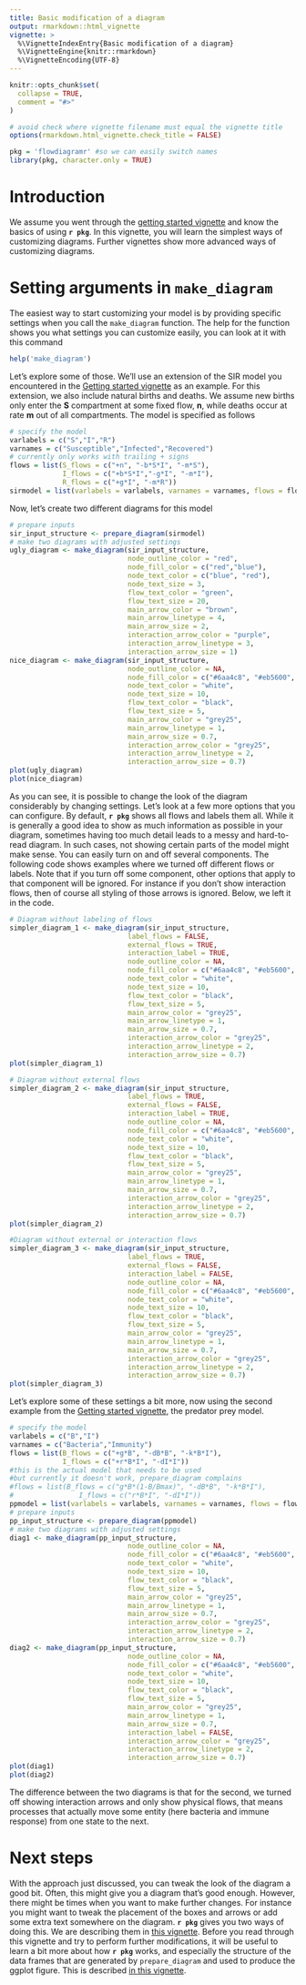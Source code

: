 ```yaml
---
title: Basic modification of a diagram 
output: rmarkdown::html_vignette
vignette: >
  %\VignetteIndexEntry{Basic modification of a diagram}
  %\VignetteEngine{knitr::rmarkdown}
  %\VignetteEncoding{UTF-8}
---
```


```r
knitr::opts_chunk$set(
  collapse = TRUE,
  comment = "#>"
)

# avoid check where vignette filename must equal the vignette title
options(rmarkdown.html_vignette.check_title = FALSE)
```

```r
pkg = 'flowdiagramr' #so we can easily switch names
library(pkg, character.only = TRUE)
```

# Introduction

We assume you went through the [getting started vignette]() and know the basics of using **`r pkg`**. 
In this vignette, you will learn the simplest ways of customizing diagrams. Further vignettes show more advanced ways of customizing diagrams.

# Setting arguments in `make_diagram`

The easiest way to start customizing your model is by providing specific settings when you call the `make_diagram` function. 
The help for the function shows you what settings you can customize easily, you can look at it with this command

```r
help('make_diagram')
```

Let's explore some of those. We'll use an extension of the SIR model you encountered in the [Getting started vignette]() as an example. 
For this extension, we also include natural births and deaths. We assume new births only enter the **S** compartment at some fixed flow, **n**, while deaths occur at rate **m** out of all compartments. The model is specified as follows

```r
# specify the model
varlabels = c("S","I","R")
varnames = c("Susceptible","Infected","Recovered")
# currently only works with trailing + signs
flows = list(S_flows = c("+n", "-b*S*I", "-m*S"), 
             I_flows = c("+b*S*I","-g*I", "-m*I"), 
             R_flows = c("+g*I", "-m*R"))
sirmodel = list(varlabels = varlabels, varnames = varnames, flows = flows)
```

Now, let's create two different diagrams for this model 

```r
# prepare inputs 
sir_input_structure <- prepare_diagram(sirmodel)
# make two diagrams with adjusted settings
ugly_diagram <- make_diagram(sir_input_structure, 
                             node_outline_color = "red",
                             node_fill_color = c("red","blue"),
                             node_text_color = c("blue", "red"),
                             node_text_size = 3,
                             flow_text_color = "green",
                             flow_text_size = 20,
                             main_arrow_color = "brown",
                             main_arrow_linetype = 4,
                             main_arrow_size = 2,
                             interaction_arrow_color = "purple",
                             interaction_arrow_linetype = 3,
                             interaction_arrow_size = 1)
nice_diagram <- make_diagram(sir_input_structure,  
                             node_outline_color = NA,
                             node_fill_color = c("#6aa4c8", "#eb5600", "#1a9988"),
                             node_text_color = "white",
                             node_text_size = 10,
                             flow_text_color = "black",
                             flow_text_size = 5,
                             main_arrow_color = "grey25",
                             main_arrow_linetype = 1,
                             main_arrow_size = 0.7,
                             interaction_arrow_color = "grey25",
                             interaction_arrow_linetype = 2,
                             interaction_arrow_size = 0.7)
plot(ugly_diagram)
plot(nice_diagram)
```


As you can see, it is possible to change the look of the diagram considerably by changing settings.
Let's look at a few more options that you can configure. By default, **`r pkg`** shows all flows and labels them all. 
While it is generally a good idea to show as much information as possible in your diagram, sometimes having too much detail leads to a messy and hard-to-read diagram. In such cases, not showing certain parts of the model might make sense. 
You can easily turn on and off several components. The following code shows examples where we turned off different flows or labels. 
Note that if you turn off some component, other options that apply to that component will be ignored. For instance if you don't show interaction flows, then of course all styling of those arrows is ignored. Below, we left it in the code.



```r
# Diagram without labeling of flows
simpler_diagram_1 <- make_diagram(sir_input_structure,  
                             label_flows = FALSE,
                             external_flows = TRUE,
                             interaction_label = TRUE,
                             node_outline_color = NA,
                             node_fill_color = c("#6aa4c8", "#eb5600", "#1a9988"),
                             node_text_color = "white",
                             node_text_size = 10,
                             flow_text_color = "black",
                             flow_text_size = 5,
                             main_arrow_color = "grey25",
                             main_arrow_linetype = 1,
                             main_arrow_size = 0.7,
                             interaction_arrow_color = "grey25",
                             interaction_arrow_linetype = 2,
                             interaction_arrow_size = 0.7)
plot(simpler_diagram_1)
```

```r
# Diagram without external flows
simpler_diagram_2 <- make_diagram(sir_input_structure,  
                             label_flows = TRUE,
                             external_flows = FALSE,
                             interaction_label = TRUE,
                             node_outline_color = NA,
                             node_fill_color = c("#6aa4c8", "#eb5600", "#1a9988"),
                             node_text_color = "white",
                             node_text_size = 10,
                             flow_text_color = "black",
                             flow_text_size = 5,
                             main_arrow_color = "grey25",
                             main_arrow_linetype = 1,
                             main_arrow_size = 0.7,
                             interaction_arrow_color = "grey25",
                             interaction_arrow_linetype = 2,
                             interaction_arrow_size = 0.7)
plot(simpler_diagram_2)
```

```r
#Diagram without external or interaction flows
simpler_diagram_3 <- make_diagram(sir_input_structure,  
                             label_flows = TRUE,
                             external_flows = FALSE,
                             interaction_label = FALSE,
                             node_outline_color = NA,
                             node_fill_color = c("#6aa4c8", "#eb5600", "#1a9988"),
                             node_text_color = "white",
                             node_text_size = 10,
                             flow_text_color = "black",
                             flow_text_size = 5,
                             main_arrow_color = "grey25",
                             main_arrow_linetype = 1,
                             main_arrow_size = 0.7,
                             interaction_arrow_color = "grey25",
                             interaction_arrow_linetype = 2,
                             interaction_arrow_size = 0.7)
plot(simpler_diagram_3)
```



Let's explore some of these settings a bit more, now using the second example from the [Getting started vignette](), the predator prey model.

```r
# specify the model
varlabels = c("B","I")
varnames = c("Bacteria","Immunity")
flows = list(B_flows = c("+g*B", "-dB*B", "-k*B*I"), 
             I_flows = c("+r*B*I", "-dI*I"))
#this is the actual model that needs to be used
#but currently it doesn't work, prepare_diagram complains
#flows = list(B_flows = c("g*B*(1-B/Bmax)", "-dB*B", "-k*B*I"), 
#                I_flows = c("r*B*I", "-dI*I"))
ppmodel = list(varlabels = varlabels, varnames = varnames, flows = flows)
# prepare inputs 
pp_input_structure <- prepare_diagram(ppmodel)
# make two diagrams with adjusted settings
diag1 <- make_diagram(pp_input_structure,  
                             node_outline_color = NA,
                             node_fill_color = c("#6aa4c8", "#eb5600", "#1a9988"),
                             node_text_color = "white",
                             node_text_size = 10,
                             flow_text_color = "black",
                             flow_text_size = 5,
                             main_arrow_color = "grey25",
                             main_arrow_linetype = 1,
                             main_arrow_size = 0.7,
                             interaction_arrow_color = "grey25",
                             interaction_arrow_linetype = 2,
                             interaction_arrow_size = 0.7)
diag2 <- make_diagram(pp_input_structure,  
                             node_outline_color = NA,
                             node_fill_color = c("#6aa4c8", "#eb5600", "#1a9988"),
                             node_text_color = "white",
                             node_text_size = 10,
                             flow_text_color = "black",
                             flow_text_size = 5,
                             main_arrow_color = "grey25",
                             main_arrow_linetype = 1,
                             main_arrow_size = 0.7,
                             interaction_label = FALSE,
                             interaction_arrow_color = "grey25",
                             interaction_arrow_linetype = 2,
                             interaction_arrow_size = 0.7)
plot(diag1)
plot(diag2)
```

The difference between the two diagrams is that for the second, we turned off showing interaction arrows and only show physical flows, that means processes that actually move some entity (here bacteria and immune response) from one state to the next. 


# Next steps

With the approach just discussed, you can tweak the look of the diagram a good bit. Often, this might give you a diagram that's good enough. However, there might be times when you want to make further changes. For instance you might want to tweak the placement of the boxes and arrows or add some extra text somewhere on the diagram. **`r pkg`** gives you two ways of doing this. 
We are describing them in [this vignette](). Before you read through this vignette and try to perform further modifications, it will be useful to learn a bit more about how **`r pkg`** works, and especially the structure of the data frames that are generated by `prepare_diagram` and used to produce the ggplot figure. This is described [in this vignette]().    



